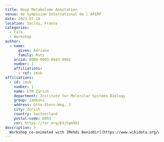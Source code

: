 ```yaml
---
title: Deep Metabolome Annotation
venue: 6e Symposium International de l'AFERP
date: 2023-07-18
location: Saclay, France
categories:
  - Talk
  - Workshop
author:
  - name:
      given: Adriano
      family: Rutz
    orcid: 0000-0003-0443-9902
    number: 1
    affiliations:
      - ref: imsb
affiliations:
  - id: imsb
    number: 1
    name: ETH Zürich
    department: Institute for Molecular Systems Biology
    group: Zamboni
    address: Otto-Stern-Weg, 3
    city: Zürich
    country: Switzerland
    postal-code: 8093
    ror: https://ror.org/03j5gm982
description: >
  Workshop co-animated with [Mehdi Beniddir](https://www.wikidata.org/wiki/Q57858606) during the [6e Symposium International de l'AFERP](https://aferp2023.sciencesconf.org).
---
```

